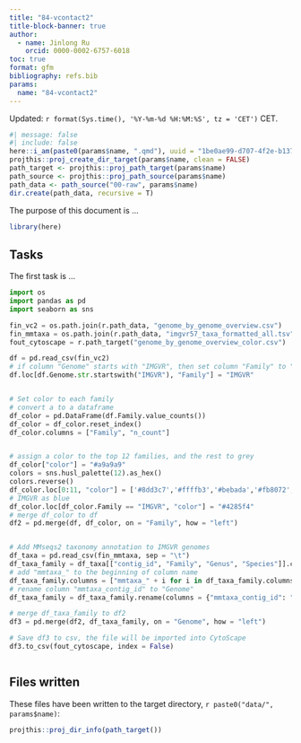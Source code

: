 ```yaml
---
title: "84-vcontact2"
title-block-banner: true
author:
  - name: Jinlong Ru
    orcid: 0000-0002-6757-6018
toc: true
format: gfm
bibliography: refs.bib
params:
  name: "84-vcontact2"
---
```


Updated: `r format(Sys.time(), '%Y-%m-%d %H:%M:%S', tz = 'CET')` CET.


```r
#| message: false
#| include: false
here::i_am(paste0(params$name, ".qmd"), uuid = "1be0ae99-d707-4f2e-b137-411f7e88407c")
projthis::proj_create_dir_target(params$name, clean = FALSE)
path_target <- projthis::proj_path_target(params$name)
path_source <- projthis::proj_path_source(params$name)
path_data <- path_source("00-raw", params$name)
dir.create(path_data, recursive = T)
```

The purpose of this document is ...

```r
library(here)
```

## Tasks

The first task is ...

```python
import os
import pandas as pd
import seaborn as sns

fin_vc2 = os.path.join(r.path_data, "genome_by_genome_overview.csv")
fin_mmtaxa = os.path.join(r.path_data, "imgvr57_taxa_formatted_all.tsv")
fout_cytoscape = r.path_target("genome_by_genome_overview_color.csv")

df = pd.read_csv(fin_vc2)
# if column "Genome" starts with "IMGVR", then set column "Family" to "IMGVR"
df.loc[df.Genome.str.startswith("IMGVR"), "Family"] = "IMGVR"


# Set color to each family
# convert a to a dataframe
df_color = pd.DataFrame(df.Family.value_counts())
df_color = df_color.reset_index()
df_color.columns = ["Family", "n_count"]


# assign a color to the top 12 families, and the rest to grey
df_color["color"] = "#a9a9a9"
colors = sns.husl_palette(12).as_hex()
colors.reverse()
df_color.loc[0:11, "color"] = ['#8dd3c7','#ffffb3','#bebada','#fb8072','#80b1d3','#fdb462','#b3de69','#fccde5','#d9d9d9','#bc80bd','#ccebc5','#ffed6f']
# IMGVR as blue
df_color.loc[df_color.Family == "IMGVR", "color"] = "#4285f4"
# merge df_color to df
df2 = pd.merge(df, df_color, on = "Family", how = "left")


# Add MMseqs2 taxonomy annotation to IMGVR genomes
df_taxa = pd.read_csv(fin_mmtaxa, sep = "\t")
df_taxa_family = df_taxa[["contig_id", "Family", "Genus", "Species"]].copy()
# add "mmtaxa_" to the beginning of column name
df_taxa_family.columns = ["mmtaxa_" + i for i in df_taxa_family.columns]
# rename column "mmtaxa_contig_id" to "Genome"
df_taxa_family = df_taxa_family.rename(columns = {"mmtaxa_contig_id": "Genome"})

# merge df_taxa_family to df2
df3 = pd.merge(df2, df_taxa_family, on = "Genome", how = "left")

# Save df3 to csv, the file will be imported into CytoScape
df3.to_csv(fout_cytoscape, index = False)
```


```r

```



## Files written

These files have been written to the target directory, ```r paste0("data/", params$name)```:

```r
projthis::proj_dir_info(path_target())
```
